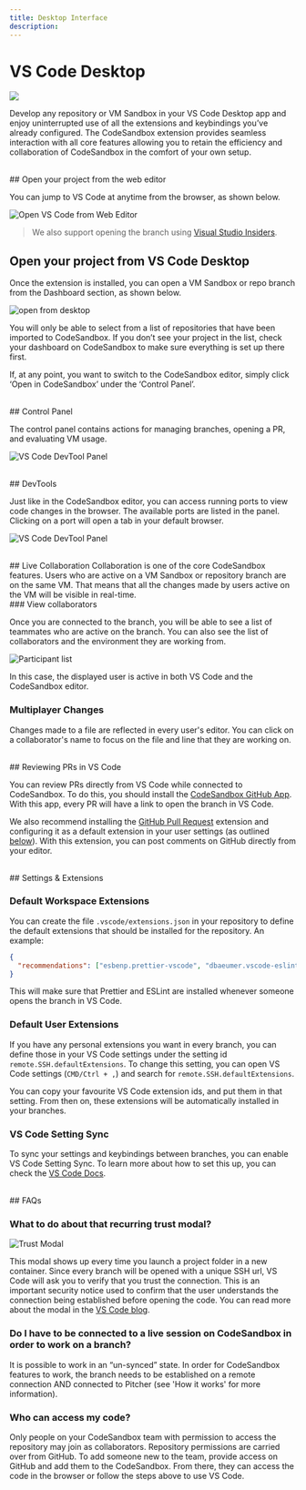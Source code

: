 ```yaml
---
title: Desktop Interface
description:
---
```



# VS Code Desktop

![](../images/vscode-desktop.png)

Develop any repository or VM Sandbox in your VS Code Desktop app and enjoy uninterrupted use of all the extensions and keybindings you’ve already configured.
The CodeSandbox extension provides seamless interaction with all core features allowing you to retain the efficiency and collaboration of CodeSandbox in the comfort of your own setup.

<br/>
## Open your project from the web editor

You can jump to VS Code at anytime from the browser, as shown below.

![Open VS Code from Web Editor](../images/vscode-desktop-open.png)

> We also support opening the branch using [Visual Studio Insiders](./insiders).

## Open your project from VS Code Desktop

Once the extension is installed, you can open a VM Sandbox or repo branch from the Dashboard section, as shown below.

![open from desktop](../images/vscode-desktop-dashboard.png)

You will only be able to select from a list of repositories that have been imported to CodeSandbox. If you don’t see your project in the list, check your dashboard on CodeSandbox to make sure everything is set up there first.

If, at any point, you want to switch to the CodeSandbox editor, simply click ‘Open in CodeSandbox’ under the ‘Control Panel’.

<br/>
## Control Panel

The control panel contains actions for managing branches, opening a PR, and evaluating VM usage.

![VS Code DevTool Panel](../images/vscode-desktop-control-panel.png)

<br/>
## DevTools

Just like in the CodeSandbox editor, you can access running ports to view code changes in the browser. The available ports are listed in the panel. Clicking on a port will open a tab in your default browser.

![VS Code DevTool Panel](../images/vscode-desktop-devtools.png)

<br/>
## Live Collaboration
Collaboration is one of the core CodeSandbox features. Users who are active on a VM Sandbox or repository branch are on the same VM. That means that all the changes made by users active on the VM will be visible in real-time.

<br/>
### View collaborators

Once you are connected to the branch, you will be able to see a list of teammates who are active on the branch. You can also see the list of collaborators and the environment they are working from.

![Participant list](../images/vscode-desktop-participants.png)

In this case, the displayed user is active in both VS Code and the CodeSandbox editor.

### Multiplayer Changes

Changes made to a file are reflected in every user's editor. You can click on a collaborator's name to focus on the file and line that they are working on.

<br/>
## Reviewing PRs in VS Code

You can review PRs directly from VS Code while connected to CodeSandbox. To do this, you should install the [CodeSandbox GitHub App](/learn/integrations/github-app). With this app, every PR will have a link to open the branch in VS Code.

We also recommend installing the [GitHub Pull Request](https://marketplace.visualstudio.com/items?itemName=GitHub.vscode-pull-request-github) extension and configuring it as a default extension in your user settings (as outlined [below](#default-user-extensions)). With this extension, you can post comments on GitHub directly from your editor.

<br/>
## Settings & Extensions

### Default Workspace Extensions

You can create the file `.vscode/extensions.json` in your repository to define the default extensions that should be installed for the repository. An example:

```json
{
  "recommendations": ["esbenp.prettier-vscode", "dbaeumer.vscode-eslint"]
}
```

This will make sure that Prettier and ESLint are installed whenever someone opens the branch in VS Code.

### Default User Extensions

If you have any personal extensions you want in every branch, you can define those in your VS Code settings under the setting id `remote.SSH.defaultExtensions`. To change this setting, you can open VS Code settings (`CMD/Ctrl + ,`) and search for `remote.SSH.defaultExtensions`.

You can copy your favourite VS Code extension ids, and put them in that setting. From then on, these extensions will be automatically installed in your branches.

### VS Code Setting Sync

To sync your settings and keybindings between branches, you can enable VS Code Setting Sync. To learn more about how to set this up, you can check the [VS Code Docs](https://code.visualstudio.com/docs/editor/settings-sync).

<br/>
## FAQs

### What to do about that recurring trust modal?

![Trust Modal](../images/vscode-trust.jpg)

This modal shows up every time you launch a project folder in a new container. Since every branch will be opened with a unique SSH url, VS Code will ask you to verify that you trust the connection. This is an important security notice used to confirm that the user understands the connection being established before opening the code. You can read more about the modal in the [VS Code blog](https://code.visualstudio.com/blogs/2021/07/06/workspace-trust).

### Do I have to be connected to a live session on CodeSandbox in order to work on a branch?

It is possible to work in an “un-synced” state. In order for CodeSandbox features to work, the branch needs to be established on a remote connection AND connected to Pitcher (see 'How it works' for more information).

### Who can access my code?

Only people on your CodeSandbox team with permission to access the repository may join as collaborators. Repository permissions are carried over from GitHub. To add someone new to the team, provide access on GitHub and add them to the CodeSandbox. From there, they can access the code in the browser or follow the steps above to use VS Code.

